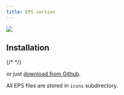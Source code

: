 ```yaml
---
title: EPS version
---
```


![](https://raw.githubusercontent.com/tabler/tabler-icons/master/.github/packages/og-package-eps.png)

## Installation

{/* <TabsPackage name="@tabler/icons-eps" /> */}

or just [download from Github](https://github.com/tabler/tabler-icons/releases).

All EPS files are stored in `icons` subdirectory.
